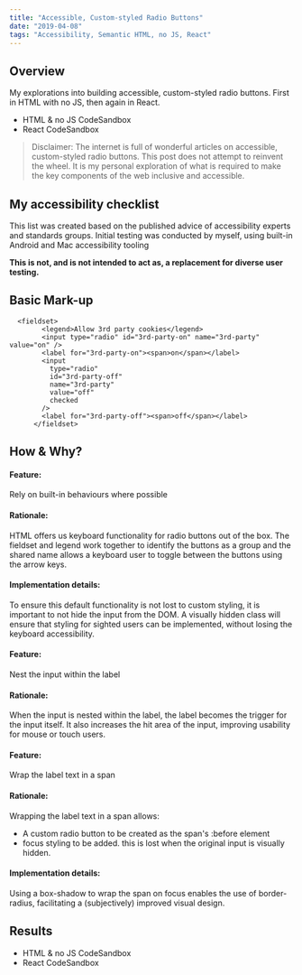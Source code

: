 ```yaml
---
title: "Accessible, Custom-styled Radio Buttons"
date: "2019-04-08"
tags: "Accessibility, Semantic HTML, no JS, React"
---
```



## Overview
<BodyText>
My explorations into building accessible, custom-styled radio buttons. First in HTML with no JS, then again in React.
</BodyText>  

- <ExternalLink link="https://codesandbox.io/s/accessible-styled-radio-buttons-no-js-beln1">HTML & no JS CodeSandbox</ExternalLink>
- <ExternalLink link="https://codesandbox.io/s/accessible-custom-styled-radio-buttons-react-xqktr">React CodeSandbox</ExternalLink>

> Disclaimer: The internet is full of wonderful articles on accessible, custom-styled radio buttons. This post does not attempt to reinvent the wheel. It is my personal exploration of what is required to make the key components of the web inclusive and accessible.

## My accessibility checklist

This list was created based on the published advice of accessibility experts and standards groups. Initial testing was conducted by myself, using built-in Android and Mac accessibility tooling

**This is not, and is not intended to act as, a replacement for diverse user testing.**

<A11yChecklist />

## Basic Mark-up

```
  <fieldset>
        <legend>Allow 3rd party cookies</legend>
        <input type="radio" id="3rd-party-on" name="3rd-party" value="on" />
        <label for="3rd-party-on"><span>on</span></label>
        <input
          type="radio"
          id="3rd-party-off"
          name="3rd-party"
          value="off"
          checked
        />
        <label for="3rd-party-off"><span>off</span></label>
      </fieldset>
```

## How & Why?

<Accordion>
  <div title="Signalling functionality for keyboard users #1">
    <h4>Feature:</h4>
    <p>Rely on built-in behaviours where possible</p>
    <h4>Rationale:</h4>
    <p>
     HTML offers us keyboard functionality for radio buttons out of the box. The fieldset and legend work together to identify the buttons as a group and the shared name allows a keyboard user to toggle between the buttons using the arrow keys.  
    </p>
    <h4>Implementation details:</h4>
    <p>To ensure this default functionality is not lost to custom styling, it is important to not hide the input from the DOM. A visually hidden class will ensure that styling for sighted users can be implemented, without losing the keyboard accessibility. 
</p>
  </div>
  <div title="Signalling functionality for keyboard users #2">
    <h4>Feature:</h4>
    <p>
      Nest the input within the label 
    </p>
    <h4>Rationale:</h4>
    <p>
      When the input is nested within the label, the label becomes the trigger for the input itself. It also increases the hit area of the input, improving usability for mouse or touch users. 
    </p>
  </div>
  <div title="Signalling functionality to sighted users #1">
    <h4>Feature:</h4>
    <p>
      Wrap the label text in a span 
    </p>
    <h4>Rationale:</h4>
    <p>
      Wrapping the label text in a span allows:
      <ul>
        <li> A custom radio button to be created as the span's :before element</li>
       <li>focus styling to be added. this is lost when the original input is visually hidden.</li>
      </ul>
    </p>
    <h4>Implementation details:</h4>
   <p>Using a box-shadow to wrap the span on focus enables the use of border-radius, facilitating a (subjectively) improved visual design.</p>
  </div>
</Accordion>

## Results

- <ExternalLink link="https://codesandbox.io/s/accessible-styled-radio-buttons-no-js-beln1">HTML & no JS CodeSandbox</ExternalLink>
- <ExternalLink link="https://codesandbox.io/s/accessible-custom-styled-radio-buttons-react-xqktr">React CodeSandbox</ExternalLink>
